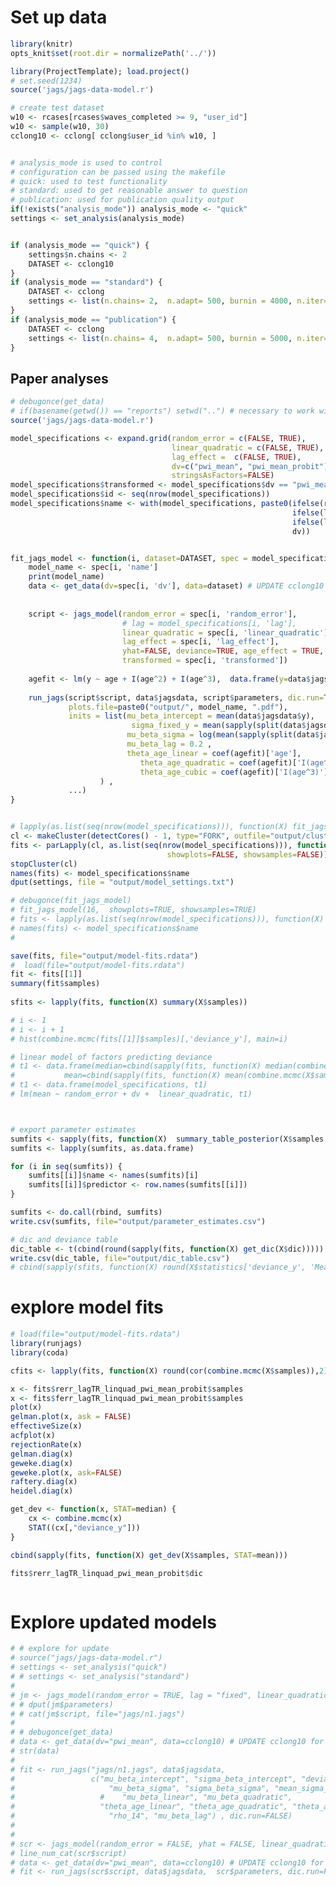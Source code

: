 # Set up data
```r
library(knitr)
opts_knit$set(root.dir = normalizePath('../'))
```

```r
library(ProjectTemplate); load.project()
# set.seed(1234)
source('jags/jags-data-model.r')

# create test dataset
w10 <- rcases[rcases$waves_completed >= 9, "user_id"]
w10 <- sample(w10, 30)
cclong10 <- cclong[ cclong$user_id %in% w10, ]


# analysis_mode is used to control
# configuration can be passed using the makefile
# quick: used to test functionality
# standard: used to get reasonable answer to question
# publication: used for publication quality output
if(!exists("analysis_mode")) analysis_mode <- "quick"
settings <- set_analysis(analysis_mode)


if (analysis_mode == "quick") {
    settings$n.chains <- 2
    DATASET <- cclong10
}
if (analysis_mode == "standard") {
    DATASET <- cclong
    settings <- list(n.chains= 2,  n.adapt= 500, burnin = 4000, n.iter= 1000, thin=1) # around 1 hour - multicore
}
if (analysis_mode == "publication") {
    DATASET <- cclong
    settings <- list(n.chains= 4,  n.adapt= 500, burnin = 5000, n.iter= 25000, thin=5) # around 10 hours - multicore?
}

```

## Paper analyses
```r
# debugonce(get_data)
# if(basename(getwd()) == "reports") setwd("..") # necessary to work with projecttemplate
source('jags/jags-data-model.r')

model_specifications <- expand.grid(random_error = c(FALSE, TRUE), 
                                    linear_quadratic = c(FALSE, TRUE), 
                                    lag_effect =  c(FALSE, TRUE),
                                    dv=c("pwi_mean", "pwi_mean_probit"),
                                    stringsAsFactors=FALSE)
model_specifications$transformed <- model_specifications$dv == "pwi_mean_probit"
model_specifications$id <- seq(nrow(model_specifications))
model_specifications$name <- with(model_specifications, paste0(ifelse(random_error, "rerr", "ferr"), "_", 
                                                               ifelse(lag_effect, "lagTR", "lagFA"), "_", 
                                                               ifelse(linear_quadratic, "linquad", "int"), "_",
                                                               dv))


fit_jags_model <- function(i, dataset=DATASET, spec = model_specifications, ...) {
    model_name <- spec[i, 'name']
    print(model_name)
    data <- get_data(dv=spec[i, 'dv'], data=dataset) # UPDATE cclong10 for final analysis
    
    
    script <- jags_model(random_error = spec[i, 'random_error'], 
                         # lag = model_specifications[i, 'lag'], 
                         linear_quadratic = spec[i, 'linear_quadratic'], 
                         lag_effect = spec[i, 'lag_effect'],
                         yhat=FALSE, deviance=TRUE, age_effect = TRUE,
                         transformed = spec[i, 'transformed'])
    
    agefit <- lm(y ~ age + I(age^2) + I(age^3),  data.frame(y=data$jagsdata$y, age=data$jagsdata$age))
    
    run_jags(script$script, data$jagsdata, script$parameters, dic.run=TRUE, 
             plots.file=paste0("output/", model_name, ".pdf"), 
             inits = list(mu_beta_intercept = mean(data$jagsdata$y),
                           sigma_fixed_y = mean(sapply(split(data$jagsdata$y, data$jagsdata$subject), sd)),
                          mu_beta_sigma = log(mean(sapply(split(data$jagsdata$y, data$jagsdata$subject), sd))),
                          mu_beta_lag = 0.2 ,    
                          theta_age_linear = coef(agefit)['age'],
                             theta_age_quadratic = coef(agefit)['I(age^2)'],
                             theta_age_cubic = coef(agefit)['I(age^3)'] 
                    ) , 
             ...)
}


# lapply(as.list(seq(nrow(model_specifications))), function(X) fit_jags_model(X,  showplots=FALSE, showsamples=FALSE))
cl <- makeCluster(detectCores() - 1, type="FORK", outfile="output/cluster-output.txt")
fits <- parLapply(cl, as.list(seq(nrow(model_specifications))), function(X) fit_jags_model(X, 
                                   showplots=FALSE, showsamples=FALSE))
stopCluster(cl)
names(fits) <- model_specifications$name
dput(settings, file = "output/model_settings.txt")

# debugonce(fit_jags_model)
# fit_jags_model(16,  showplots=TRUE, showsamples=TRUE)
# fits <- lapply(as.list(seq(nrow(model_specifications))), function(X) fit_jags_model(X,  showplots=TRUE, showsamples=TRUE))
# names(fits) <- model_specifications$name
# 

save(fits, file="output/model-fits.rdata")
#  load(file="output/model-fits.rdata")
fit <- fits[[1]]
summary(fit$samples)
    
sfits <- lapply(fits, function(X) summary(X$samples))

# i <- 1
# i <- i + 1
# hist(combine.mcmc(fits[[1]]$samples)[,'deviance_y'], main=i)

# linear model of factors predicting deviance
# t1 <- data.frame(median=cbind(sapply(fits, function(X) median(combine.mcmc(X$samples)[,'deviance_y']))),
#           mean=cbind(sapply(fits, function(X) mean(combine.mcmc(X$samples)[,'deviance_y']))))
# t1 <- data.frame(model_specifications, t1)
# lm(mean ~ random_error + dv +  linear_quadratic, t1)



# export parameter estimates
sumfits <- sapply(fits, function(X)  summary_table_posterior(X$samples, digits = 5))
sumfits <- lapply(sumfits, as.data.frame)

for (i in seq(sumfits)) {
    sumfits[[i]]$name <- names(sumfits)[i]
    sumfits[[i]]$predictor <- row.names(sumfits[[i]])
}

sumfits <- do.call(rbind, sumfits)
write.csv(sumfits, file="output/parameter_estimates.csv")

# dic and deviance table 
dic_table <- t(cbind(round(sapply(fits, function(X) get_dic(X$dic)))))
write.csv(dic_table, file="output/dic_table.csv")
# cbind(sapply(sfits, function(X) round(X$statistics['deviance_y', 'Mean'])))


```

# explore model fits
```r
# load(file="output/model-fits.rdata")
library(runjags)
library(coda)

cfits <- lapply(fits, function(X) round(cor(combine.mcmc(X$samples)),2))

x <- fits$rerr_lagTR_linquad_pwi_mean_probit$samples
x <- fits$ferr_lagTR_linquad_pwi_mean_probit$samples
plot(x)
gelman.plot(x, ask = FALSE)
effectiveSize(x)
acfplot(x)
rejectionRate(x)
gelman.diag(x)
geweke.diag(x)
geweke.plot(x, ask=FALSE)
raftery.diag(x)
heidel.diag(x)

get_dev <- function(x, STAT=median) {
    cx <- combine.mcmc(x)
    STAT((cx[,"deviance_y"]))
}

cbind(sapply(fits, function(X) get_dev(X$samples, STAT=mean)))

fits$rerr_lagTR_linquad_pwi_mean_probit$dic



```




# Explore updated models

```r
# # explore for update
# source("jags/jags-data-model.r")
# settings <- set_analysis("quick")
# # settings <- set_analysis("standard")
# 
# jm <- jags_model(random_error = TRUE, lag = "fixed", linear_quadratic = FALSE)
# # dput(jm$parameters)
# # cat(jm$script, file="jags/n1.jags")
# 
# # debugonce(get_data)
# data <- get_data(dv="pwi_mean", data=cclong10) # UPDATE cclong10 for final analysis
# str(data)
# 
# fit <- run_jags("jags/n1.jags", data$jagsdata, 
#                 c("mu_beta_intercept", "sigma_beta_intercept", "deviance_y", 
#                     "mu_beta_sigma", "sigma_beta_sigma", "mean_sigma_y", "sd_sigma_y", 
#                   #    "mu_beta_linear", "mu_beta_quadratic", 
#                   "theta_age_linear", "theta_age_quadratic", "theta_age_cubic",
#                     "rho_14", "mu_beta_lag") , dic.run=FALSE)
# 
# 
# scr <- jags_model(random_error = FALSE, yhat = FALSE, linear_quadratic = FALSE, transformed = FALSE)
# line_num_cat(scr$script)
# data <- get_data(dv="pwi_mean", data=cclong10) # UPDATE cclong10 for final analysis
# fit <- run_jags(scr$script, data$jagsdata,  scr$parameters, dic.run=FALSE)

```

